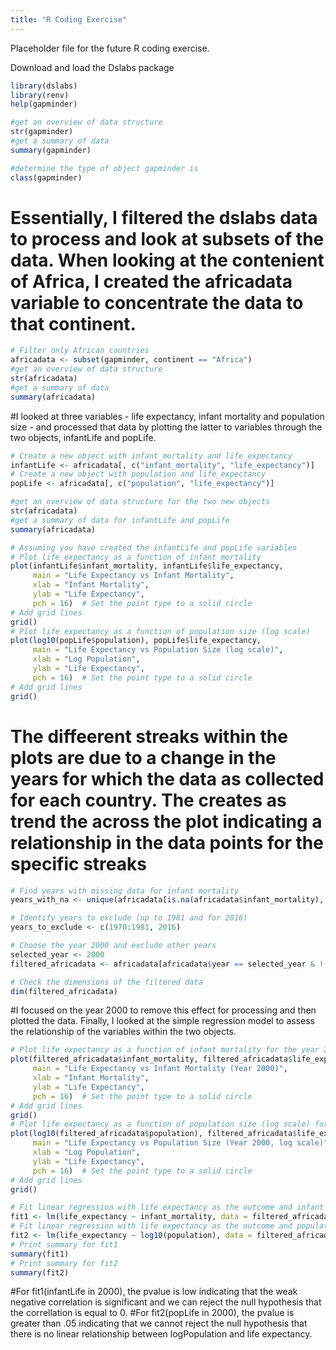 ```yaml
---
title: "R Coding Exercise"
---
```


Placeholder file for the future R coding exercise.

Download and load the Dslabs package
```r
library(dslabs)
library(renv)
help(gapminder)
```

```r
#get an overview of data structure
str(gapminder)
#get a summary of data
summary(gapminder)
```

```r
#determine the type of object gapminder is
class(gapminder)
```
# Essentially, I filtered the dslabs data to process and look at subsets of the data. When looking at the contenient of Africa, I created the africadata variable to concentrate the data to that continent.  
```r
# Filter only African countries
africadata <- subset(gapminder, continent == "Africa")
#get an overview of data structure
str(africadata)
#get a summary of data
summary(africadata)
```
#I looked at three variables - life expectancy, infant mortality and population size - and processed that data by plotting the latter to variables through the two objects, infantLife and popLife.
```r
# Create a new object with infant_mortality and life_expectancy
infantLife <- africadata[, c("infant_mortality", "life_expectancy")]
# Create a new object with population and life_expectancy
popLife <- africadata[, c("population", "life_expectancy")]
```

```r
#get an overview of data structure for the two new objects
str(africadata)
#get a summary of data for infantLife and popLife
summary(africadata)
```

```r
# Assuming you have created the infantLife and popLife variables
# Plot life expectancy as a function of infant mortality
plot(infantLife$infant_mortality, infantLife$life_expectancy,
     main = "Life Expectancy vs Infant Mortality",
     xlab = "Infant Mortality",
     ylab = "Life Expectancy",
     pch = 16)  # Set the point type to a solid circle
# Add grid lines
grid()
# Plot life expectancy as a function of population size (log scale)
plot(log10(popLife$population), popLife$life_expectancy,
     main = "Life Expectancy vs Population Size (log scale)",
     xlab = "Log Population",
     ylab = "Life Expectancy",
     pch = 16)  # Set the point type to a solid circle
# Add grid lines
grid()
```
# The diffeerent streaks within the plots are due to a change in the years for which the data as collected for each country. The creates as trend the across the plot indicating a relationship in the data points for the specific streaks

```r
# Find years with missing data for infant mortality
years_with_na <- unique(africadata[is.na(africadata$infant_mortality), "year"])

# Identify years to exclude (up to 1981 and for 2016)
years_to_exclude <- c(1970:1981, 2016)

# Choose the year 2000 and exclude other years
selected_year <- 2000
filtered_africadata <- africadata[africadata$year == selected_year & !(africadata$year %in% years_to_exclude), ]

# Check the dimensions of the filtered data
dim(filtered_africadata)
```
#I focused on the year 2000 to remove this effect for processing and then plotted the data. Finally, I looked at the simple regression model to assess the relationship of the variables within the two objects.
```r
# Plot life expectancy as a function of infant mortality for the year 2000
plot(filtered_africadata$infant_mortality, filtered_africadata$life_expectancy,
     main = "Life Expectancy vs Infant Mortality (Year 2000)",
     xlab = "Infant Mortality",
     ylab = "Life Expectancy",
     pch = 16)  # Set the point type to a solid circle
# Add grid lines
grid()
# Plot life expectancy as a function of population size (log scale) for the year 2000
plot(log10(filtered_africadata$population), filtered_africadata$life_expectancy,
     main = "Life Expectancy vs Population Size (Year 2000, log scale)",
     xlab = "Log Population",
     ylab = "Life Expectancy",
     pch = 16)  # Set the point type to a solid circle
# Add grid lines
grid()
```

```r
# Fit linear regression with life expectancy as the outcome and infant mortality as the predictor
fit1 <- lm(life_expectancy ~ infant_mortality, data = filtered_africadata)
# Fit linear regression with life expectancy as the outcome and population size (log scale) as the predictor
fit2 <- lm(life_expectancy ~ log10(population), data = filtered_africadata)
# Print summary for fit1
summary(fit1)
# Print summary for fit2
summary(fit2)
```
#For fit1(infantLife in 2000), the pvalue is low indicating that the weak negative correlation is significant and we can reject the null hypothesis that the correllation is equal to 0. 
#For fit2(popLife in 2000), the pvalue is greater than .05 indicating that we cannot reject the null hypothesis that there is no linear relationship between logPopulation and life expectancy. 